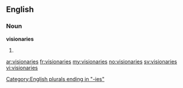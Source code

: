 ==English==

===Noun===
'''visionaries'''

# {{plural of|[[visionary]]}}

[[Category:English plurals ending in "-ies"]]

[[ar:visionaries]]
[[fr:visionaries]]
[[my:visionaries]]
[[no:visionaries]]
[[sv:visionaries]]
[[vi:visionaries]]